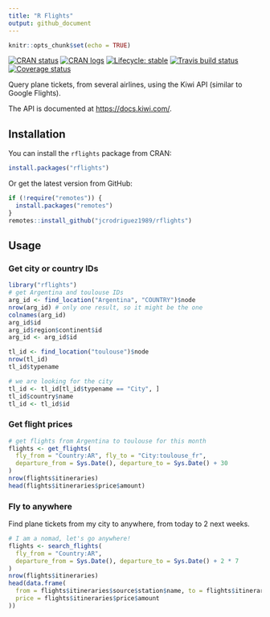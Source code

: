 ```yaml
---
title: "R Flights"
output: github_document
---
```


```r
knitr::opts_chunk$set(echo = TRUE)
```

[![CRAN status](https://www.r-pkg.org/badges/version/rflights)](https://CRAN.R-project.org/package=rflights)
[![CRAN logs](https://cranlogs.r-pkg.org/badges/rflights)](https://cran.r-project.org/package=rflights)
[![Lifecycle: stable](https://img.shields.io/badge/lifecycle-stable-brightgreen.svg)](https://www.tidyverse.org/lifecycle/#stable)
[![Travis build status](https://travis-ci.org/jcrodriguez1989/rflights.svg?branch=master)](https://travis-ci.org/jcrodriguez1989/rflights)
[![Coverage status](https://codecov.io/gh/jcrodriguez1989/rflights/branch/master/graph/badge.svg)](https://codecov.io/github/jcrodriguez1989/rflights?branch=master)

Query plane tickets, from several airlines, using the Kiwi API (similar to Google Flights).

The API is documented at [https://docs.kiwi.com/](https://docs.kiwi.com/).

## Installation

You can install the `rflights` package from CRAN:

```r
install.packages("rflights")
```

Or get the latest version from GitHub:

```r
if (!require("remotes")) {
  install.packages("remotes")
}
remotes::install_github("jcrodriguez1989/rflights")
```

## Usage

### Get city or country IDs

```r
library("rflights")
# get Argentina and toulouse IDs
arg_id <- find_location("Argentina", "COUNTRY")$node
nrow(arg_id) # only one result, so it might be the one
colnames(arg_id)
arg_id$id
arg_id$region$continent$id
arg_id <- arg_id$id

tl_id <- find_location("toulouse")$node
nrow(tl_id)
tl_id$typename

# we are looking for the city
tl_id <- tl_id[tl_id$typename == "City", ]
tl_id$country$name
tl_id <- tl_id$id
```

### Get flight prices

```r
# get flights from Argentina to toulouse for this month
flights <- get_flights(
  fly_from = "Country:AR", fly_to = "City:toulouse_fr",
  departure_from = Sys.Date(), departure_to = Sys.Date() + 30
)
nrow(flights$itineraries)
head(flights$itineraries$price$amount)
```

### Fly to anywhere

Find plane tickets from my city to anywhere, from today to 2 next weeks.

```r
# I am a nomad, let's go anywhere!
flights <- search_flights(
  fly_from = "Country:AR",
  departure_from = Sys.Date(), departure_to = Sys.Date() + 2 * 7
)
nrow(flights$itineraries)
head(data.frame(
  from = flights$itineraries$source$station$name, to = flights$itineraries$destination$station$name,
  price = flights$itineraries$price$amount
))
```
